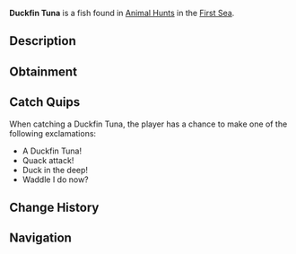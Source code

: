 {{FishInfobox
|image          = Duckfin Tuna.png
|rarity         = Limited
|event          = Animal Hunt
|sea            = First Sea
|location       = [[Animals]]
|sublocation    = 
|sources        = Fishing Rod
|radar_location = 
|prog_speed     = +7
|xp             = 1150
|weather        = Clear
|time           = 
|season         = Spring
|bait           = Flakes
|base_weight    = 390
|base_value     = 650
|weight_range   = 305
|base_chance    = 60
|base_resil     = 50
}}
'''Duckfin Tuna''' is a {{Rarity|Limited}} fish found in [[Animal Hunt]]s in the [[First Sea]].

== Description ==
{{Description|A quacking tuna with webbed fins, paddling through the deep.|Bestiary Entry}}

== Obtainment ==
{{Description|It waddles in the water when the flowers bloom.|Bestiary Hint}}
{{Fish Availability|
Animal Hunt/First Sea
|top_rods      = 
Trident Rod\122765.45\78636.96;
Leviathan's Fang Rod\118321.94\140927.41;
Free Spirit Rod\116514.07\78223;
Astralhook Rod\114026.77\171249.46;
Ethereal Prism Rod\113205.19\189737.46;
Kraken Rod\91542.31\129973.39;
Plastic Rod\78088.28\78088.28;
No-Life Rod\110599.03\109855.55;
Fortune Rod\67511.4\90841.04;
Depthseeker Rod\108317.78\101272.42;
Seraphic Rod\108270.8\108270.8;
Avalanche Rod\106091.57\99392.32;
Verdant Shear Rod\105524.47\100568.88;
Blazebringer Rod\102330.3\86970.39;
Zeus Rod\101564.73\92134.14;
Challenger's Rod\99126.99\99126.99;
Volcanic Rod\99025.61\69917.64;
Rod Of The Forgotten Fang\98810.21\98810.21;
Rod Of The Depths\90128.57\89660.81;
Rod Of The Exalted One\85584.06\94464.63;
Steady Rod\56790.86\55658.32
|recommended   = Trident Rod
}}

== Catch Quips ==
When catching a Duckfin Tuna, the player has a chance to make one of the following exclamations:
* A Duckfin Tuna!
* Quack attack!
* Duck in the deep!
* Waddle I do now?

== Change History ==
{{Change History|{{subst:Current Version}}}}

== Navigation ==
{{Fish Navbox|Animals}}
